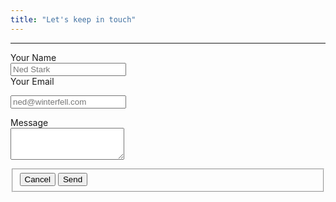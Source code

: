 ```yaml
---
title: "Let's keep in touch"
---
```


--------

<form class="form-horizontal" id="contactform" action="https://formspree.io/precious.esie@gmail.com" method="POST">

<div class="form-group">
<label for="inputName" class="col-lg-2 control-label">Your Name</label>
<div class="col-lg-10">
 <input class="form-control" type="text" name="inputName" placeholder="Ned Stark" id="name" required>
 </div>
</div>

<div class="form-group">
<label for="inputEmail" class="col-lg-2 control-label">Your Email</label>
<div class="col-lg-10">
<input class="form-control" type="inputEmail" id="email" placeholder="ned@winterfell.com" required>
</div>
</div>

<div class="form-group">
<label for="textArea" class="col-lg-2 control-label">Message</label>
<div class="col-lg-10">
<textarea class="form-control" rows="3" id="textArea" required>
</textarea>
</div>
</div>

 <input class="hidden" type="text" name="_gotcha" style="display:none">
 <input class="hidden" type="hidden" name="_subject" value="Message via http://domain.com">

 <fieldset class="field">
<div class="col-lg-10 col-lg-offset-2"><button type="reset" class="btn btn-default">Cancel</button> <button type="submit" class="btn btn-primary">Send</button></div> </fieldset>

</form>
